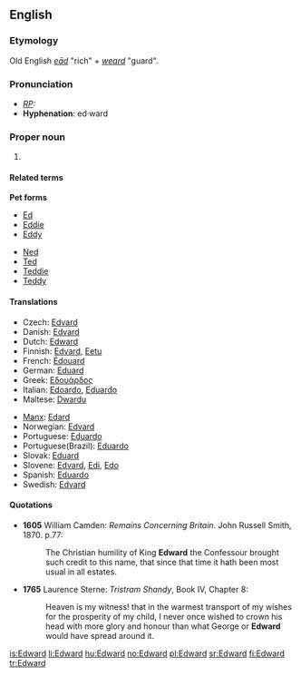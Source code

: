 ==English==
{{wikipedia}}

===Etymology===
Old English ''[[ead|eād]]'' "rich" + ''[[weard]]'' "guard".

===Pronunciation===
* ''[[RP]]:'' {{IPA|/'edwəd/}}
* '''Hyphenation''': ed&middot;ward

===Proper noun===
{{en-proper noun}}

# {{given name|male}}

====Related terms====
'''Pet forms'''
{{top2}}
* [[Ed]]
* [[Eddie]]
* [[Eddy]]
{{mid2}}
* [[Ned]]
* [[Ted]]
* [[Teddie]]
* [[Teddy]]
{{bottom2}}

====Translations====
{{trans-top|male given name}}<!-- origin? -->
* Czech: [[Edvard]] {{m}}
* Danish: [[Edvard]]
* Dutch: [[#Dutch|Edward]]
* Finnish: [[Edvard]], [[Eetu]]
* French: [[Édouard]]
* German: [[Eduard]]
* Greek: [[Εδουάρδος]]
* Italian: [[Edoardo]], [[Eduardo]]
* Maltese: [[Dwardu]]
{{trans-mid}}
* [[Manx]]: [[Edard]]
* Norwegian: [[Edvard]]
* Portuguese: [[Eduardo]]
* Portuguese(Brazil): [[Eduardo]]
* Slovak: [[Eduard#Slovak|Eduard]]
* Slovene: [[Edvard]], [[Edi]], [[Edo]]
* Spanish: [[Eduardo]]
* Swedish: [[Edvard]]
{{trans-bottom}}

====Quotations====
*'''1605''' William Camden: ''Remains Concerning Britain''. John Russell Smith, 1870. p.77:
*:The Christian humility of King '''Edward''' the Confessour brought such credit to this name, that since that time it hath been most usual in all estates.
*'''1765''' Laurence Sterne: ''Tristram Shandy'', Book IV, Chapter 8:
*:Heaven is my witness! that in the warmest transport of my wishes for the prosperity of my child, I never once wished to crown his head with more glory and honour than what George or '''Edward''' would have spread around it.

[[is:Edward]]
[[li:Edward]]
[[hu:Edward]]
[[no:Edward]]
[[pl:Edward]]
[[sr:Edward]]
[[fi:Edward]]
[[tr:Edward]]